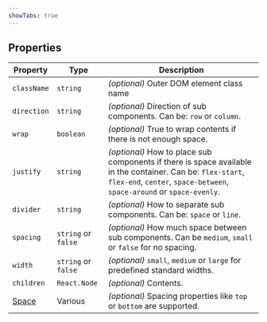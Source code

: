 ```yaml
---
showTabs: true
---
```


## Properties

| Property                                    | Type                | Description                                                                                                                                                                           |
| ------------------------------------------- | ------------------- | ------------------------------------------------------------------------------------------------------------------------------------------------------------------------------------- |
| `className`                                 | `string`            | _(optional)_ Outer DOM element class name                                                                                                                                             |
| `direction`                                 | `string`            | _(optional)_ Direction of sub components. Can be: `row` or `column`.                                                                                                                  |
| `wrap`                                      | `boolean`           | _(optional)_ True to wrap contents if there is not enough space.                                                                                                                      |
| `justify`                                   | `string`            | _(optional)_ How to place sub components if there is space available in the container. Can be: `flex-start`, `flex-end`, `center`, `space-between`, `space-around` or `space-evenly`. |
| `divider`                                   | `string`            | _(optional)_ How to separate sub components. Can be: `space` or `line`.                                                                                                               |
| `spacing`                                   | `string` or `false` | _(optional)_ How much space between sub components. Can be `medium`, `small` or `false` for no spacing.                                                                               |
| `width`                                     | `string` or `false` | _(optional)_ `small`, `medium` or `large` for predefined standard widths.                                                                                                             |
| `children`                                  | `React.Node`        | _(optional)_ Contents.                                                                                                                                                                |
| [Space](/uilib/components/space/properties) | Various             | _(optional)_ Spacing properties like `top` or `bottom` are supported.                                                                                                                 |
